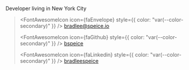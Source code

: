 

Developer living in New York City

> <FontAwesomeIcon
>   icon={faEnvelope}
>   style={{ color: "var(--color-secondary)" }}
> /> [bradlee@speice.io](mailto:bradlee@speice.io)
>
> <FontAwesomeIcon
>   icon={faGithub}
>   style={{ color: "var(--color-secondary)" }}
> /> [bspeice](https://github.com/bspeice)
>
> <FontAwesomeIcon
>   icon={faLinkedin}
>   style={{ color: "var(--color-secondary)" }}
> /> [bradleespeice](https://www.linkedin.com/in/bradleespeice/)
